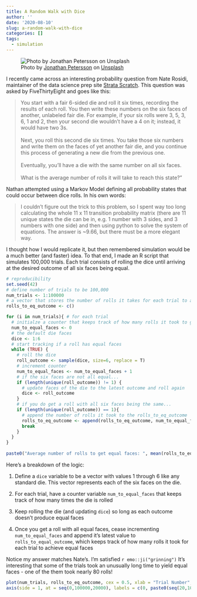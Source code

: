 ```yaml
---
title: A Random Walk with Dice
author: ''
date: '2020-08-10'
slug: a-random-walk-with-dice
categories: []
tags:
  - simulation
---
```


![<span>Photo by <a href="https://unsplash.com/@grizzlybear?utm_source=unsplash&amp;utm_medium=referral&amp;utm_content=creditCopyText">Jonathan Petersson</a> on <a href="https://unsplash.com/s/photos/dice?utm_source=unsplash&amp;utm_medium=referral&amp;utm_content=creditCopyText">Unsplash</a></span>](/post/2020-08-10-a-random-walk-with-dice_files/red_dice.jpg)

I recently came across an interesting probability question from Nate Rosidi, maintainer of the data science prep site [Strata Scratch](https://www.stratascratch.com/).  This question was asked by FiveThirtyEight and goes like this:

> You start with a fair 6-sided die and roll it six times, recording the results of each roll. You then write these numbers on the six faces of another, unlabeled fair die.
For example, if your six rolls were 3, 5, 3, 6, 1 and 2, then your second die wouldn't have a 4 on it; instead, it would have two 3s.
<br></br>
Next, you roll this second die six times. You take those six numbers and write them on the faces of yet another fair die, and you continue this process of generating a new die from the previous one.
<br></br>
Eventually, you'll have a die with the same number on all six faces.
<br></br>
What is the average number of rolls it will take to reach this state?"

Nathan attempted using a Markov Model defining all probability states that could occur between dice rolls.  In his own words:

> I couldn’t figure out the trick to this problem, so I spent way too long calculating the whole 11 x 11 transition probability matrix (there are 11 unique states the die can be in, e.g. 1 number with 3 sides, and 3 numbers with one side) and then using python to solve the system of equations. The answer is ~9.66, but there must be a more elegant way.

I thought how I would replicate it, but then remembered simulation would be a much better (and faster) idea.  To that end, I made an R script that simulates 100,000 trials.  Each trial consists of rolling the dice until arriving at the desired outcome of all six faces being equal.  

```r
# reproducibility
set.seed(42)
# define number of trials to be 100,000
num_trials <- 1:100000
# a vector that stores the number of rolls it takes for each trial to arrive at an equal number of faces
rolls_to_eq_outcome <- c()

for (i in num_trials){ # for each trial
  # initialze a counter that keeps track of how many rolls it took to get all equal faces for that trial
  num_to_equal_faces <- 0
  # the default die faces
  dice <- 1:6
  # start tracking if a roll has equal faces
  while (TRUE) {
    # roll the dice
    roll_outcome <- sample(dice, size=6, replace = T)
    # increment counter
    num_to_equal_faces <- num_to_equal_faces + 1
    # if the six faces are not all equal...
    if (length(unique(roll_outcome)) != 1) {
      # update faces of the die to the latest outcome and roll again
      dice <- roll_outcome
    }
    # if you do get a roll with all six faces being the same...
    if (length(unique(roll_outcome)) == 1){
      # append the number of rolls it took to the rolls_to_eq_outcome
      rolls_to_eq_outcome <- append(rolls_to_eq_outcome, num_to_equal_faces)
      break
    }
  }
}
  
paste0("Average number of rolls to get equal faces: ", mean(rolls_to_eq_outcome))
```

Here's a breakdown of the logic:

1) Define a ```dice``` variable to be a vector with values 1 through 6 like any standard die.  This vector represents each of the six faces on the die.

2) For each trial, have a counter variable ```num_to_equal_faces``` that keeps track of how many times the die is rolled

3) Keep rolling the die (and updating ```dice```) so long as each outcome doesn't produce equal faces

4) Once you get a roll with all equal faces, cease incrementing ```num_to_equal_faces```  and append it's latest value to ```rolls_to_equal_outcome```, which keeps track of how many rolls it took for each trial to achieve equal faces

Notice my answer matches Nate's.  I'm satisfied `r emo::ji("grinning")`  It's interesting that some of the trials took an unusually long time to yield equal faces - one of the them took nearly 80 rolls!

```r
plot(num_trials, rolls_to_eq_outcome, cex = 0.5, xlab = "Trial Number", ylab = "Rolls", main = "Rolls to Achieve Equal Faces", col = "steelblue", xaxt = "n")
axis(side = 1, at = seq(0,100000,20000), labels = c(0, paste0(seq(20,100,20), "k")), cex.axis = 1)
```


